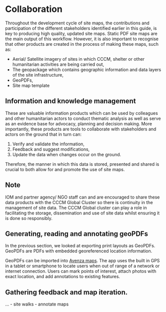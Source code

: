 # Collaboration
Throughout the development cycle of site maps, the contributions and participation of the different stakeholders identified earlier in this guide, is key to producing high quality, updated site maps. 
Static PDF site maps are the main output of this workflow. However, it is also important to recognise that other products are created in the process of making these maps, such as:

 - Aerial/ Satellite imagery of sites in which CCCM, shelter or other humanitarian activities are being carried out,
 - The geopackage which contains geographic information and data layers of the site infrastructure,
 - GeoPDFs,
 - Site map template

## Information and knowledge management
These are valuable information products which can be used by colleagues and other humanitarian actors to conduct thematic analysis as well as serve as an evidence base for advocacy, planning and decision making. More importantly, these products are tools to collaborate with stakeholders and actors on the ground that in turn can:
 
1. Verify and validate the information, 
2. Feedback and suggest modifications,
3. Update the data when changes occur on the ground. 

Therefore, the manner in which this data is stored, presented and shared is crucial to both allow for and promote the use of site maps. 

:::{.callout-note}
## Note
IOM and partner agency/ NGO staff can and are encouraged to share these data products with the CCCM Global Cluster so there is continuity in the management of site data. The CCCM Global cluster can play a role in facilitating the storage, dissemination and use of site data whilst ensuring it is done so responsibly. 
:::

## Generating, reading and annotating geoPDFs
In the previous section, we looked at exporting print layouts as GeoPDFs. GeoPDFs are PDFs with embedded georeferenced location information. 

GeoPDFs can be imported into [Avenza maps](https://www.avenzamaps.com/mobile-maps?campaignid=10221828697&adgroupid=102940455500&adid=453328850375&gclid=Cj0KCQiAg_KbBhDLARIsANx7wAxTp38Kmz11Ou-eCXzYSF_EkQpvBq3PvAo3sxuIS88hZMkaglVMWSAaAtEFEALw_wcB). The app uses the built in GPS in a tablet or smartphone to locate users when out of range of a network or internet connection. Users can mark points of interest, attach photos with exact location, and add annotations to existing features. 

## Gathering feedback and map iteration.
...
- site walks
- annotate maps 